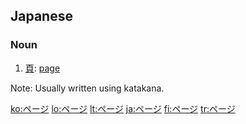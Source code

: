 ==Japanese==

===Noun===
{{ja-noun|ka|rom=pēji|hidx=へえじ''}}

# [[頁]]: [[page]]

Note: Usually written using katakana.

[[ko:ページ]]
[[lo:ページ]]
[[lt:ページ]]
[[ja:ページ]]
[[fi:ページ]]
[[tr:ページ]]